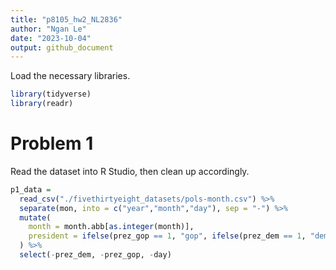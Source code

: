 ```yaml
---
title: "p8105_hw2_NL2836"
author: "Ngan Le"
date: "2023-10-04"
output: github_document
---
```


Load the necessary libraries. 

```r
library(tidyverse)
library(readr)
```

# Problem 1 

Read the dataset into R Studio, then clean up accordingly.


```r
p1_data = 
  read_csv("./fivethirtyeight_datasets/pols-month.csv") %>% 
  separate(mon, into = c("year","month","day"), sep = "-") %>%
  mutate(
    month = month.abb[as.integer(month)],
    president = ifelse(prez_gop == 1, "gop", ifelse(prez_dem == 1, "dem", NA))
  ) %>% 
  select(-prez_dem, -prez_gop, -day)
```

